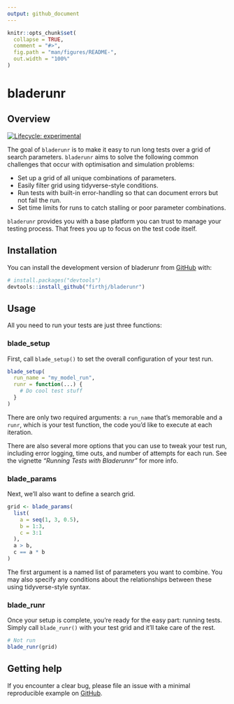 ```yaml
---
output: github_document
---
```


<!-- README.md is generated from README.Rmd. Please edit that file -->

```r
knitr::opts_chunk$set(
  collapse = TRUE,
  comment = "#>",
  fig.path = "man/figures/README-",
  out.width = "100%"
)
```

# bladerunr

## Overview

<!-- badges: start -->

[![Lifecycle:
experimental](https://img.shields.io/badge/lifecycle-experimental-orange.svg)](https://lifecycle.r-lib.org/articles/stages.html#experimental)
<!-- badges: end -->

The goal of `bladerunr` is to make it easy to run long tests over a grid of search parameters. `bladerunr` aims to solve the following common challenges that occur with optimisation and simulation problems: 

* Set up a grid of all unique combinations of parameters.
* Easily filter grid using tidyverse-style conditions.
* Run tests with built-in error-handling so that can document errors but not fail the run.
* Set time limits for runs to catch stalling or poor parameter combinations.

`bladerunr` provides you with a base platform you can trust to manage your testing process. That frees you up to focus on the test code itself. 

## Installation

You can install the development version of bladerunr from [GitHub](https://github.com/) with:

```r
# install.packages("devtools")
devtools::install_github("firthj/bladerunr")
```


## Usage

All you need to run your tests are just three functions: 

### blade_setup

First, call `blade_setup()` to set the overall configuration of your test run. 

```r
blade_setup(
  run_name = "my_model_run",
  runr = function(...) {
    # Do cool test stuff
  }
)
```

There are only two required arguments: a `run_name` that's memorable and a `runr`, which is your test function, the code you'd like to execute at each iteration. 

There are also several more options that you can use to tweak your test run, including error logging, time outs, and number of attempts for each run. See the vignette *"Running Tests with Bladerunnr"* for more info.

### blade_params

Next, we'll also want to define a search grid. 

```r
grid <- blade_params(
  list(
    a = seq(1, 3, 0.5),
    b = 1:3,
    c = 3:1
  ),
  a > b,
  c == a * b
)
```

The first argument is a named list of parameters you want to combine. You may also specify any conditions about the relationships between these using tidyverse-style syntax. 

### blade_runr

Once your setup is complete, you're ready for the easy part: running tests. Simply call `blade_runr()` with your test grid and it'll take care of the rest. 

```r
# Not run
blade_runr(grid)
```

## Getting help

If you encounter a clear bug, please file an issue with a minimal reproducible example on [GitHub](https://github.com/firthj/bladerunr/issues). 

